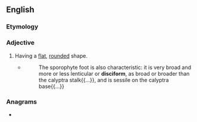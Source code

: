 ==English==

===Etymology===
{{etyl|grc|en}} {{m|grc|δίσκος||disc}} {{suffix|en||form}}

===Adjective===
{{en-adj}}

# {{lb|en|botany}} Having a [[flat]], [[rounded]] shape.
#* {{RQ:Schuster Hepaticae V|5}}
#*: The sporophyte foot is also characteristic: it is very broad and more or less lenticular or '''disciform''', as broad or broader than the calyptra stalk{{...}}, and is sessile on the calyptra base{{...}}

===Anagrams===
* {{anagrams|en|a=cdfiimors|formicids}}